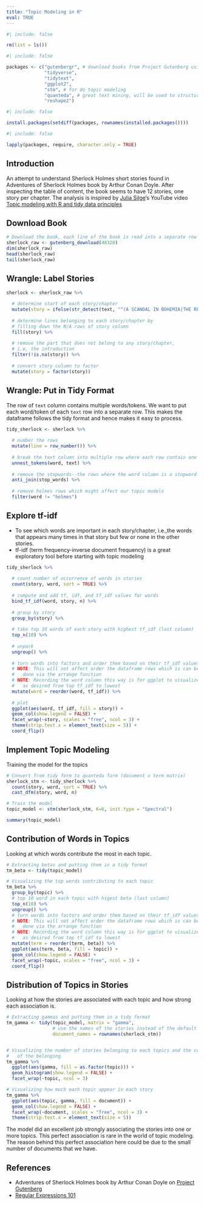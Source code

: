 ```yaml
---
title: "Topic Modeling in R"
eval: TRUE
---
```


```r
#| include: false

rm(list = ls())
```

```r
#| include: false

packages <- c("gutenbergr", # download books from Project Gutenberg using book ID
              "tidyverse",
              "tidytext",
              "ggplot2",
              "stm", # for do topic modeling
              "quanteda", # great text mining, will be used to structure the input to stm
              "reshape2")
```


```r
#| include: false

install.packages(setdiff(packages, rownames(installed.packages())))
```

```r
#| include: false

lapply(packages, require, character.only = TRUE)
```


## Introduction

An attempt to understand Sherlock Holmes short stories found in Adventures of Sherlock Holmes book by Arthur Conan Doyle.  After inspecting the table of content, the book seems to have 12 stories, one story per chapter.  The analysis is inspired by [Julia Silge](https://juliasilge.com/)’s YouTube video [Topic modeling with R and tidy data principles](https://www.youtube.com/embed/evTuL-RcRpc)

## Download Book

```r
# Download the book, each line of the book is read into a separate row
sherlock_raw <- gutenberg_download(48320)
dim(sherlock_raw)
head(sherlock_raw)
tail(sherlock_raw)
```

## Wrangle: Label Stories
```r
sherlock <- sherlock_raw %>% 
  
  # determine start of each story/chapter
  mutate(story = ifelse(str_detect(text, "^(A SCANDAL IN BOHEMIA|THE RED-HEADED LEAGUE|A CASE OF IDENTITY|THE BOSCOMBE VALLEY MYSTERY|THE FIVE ORANGE PIPS|THE MAN WITH THE TWISTED LIP|THE ADVENTURE OF THE BLUE CARBUNCLE|THE ADVENTURE OF THE SPECKLED BAND|THE ADVENTURE OF THE ENGINEER’S THUMB|THE ADVENTURE OF THE NOBLE BACHELOR|THE ADVENTURE OF THE BERYL CORONET|THE ADVENTURE OF THE COPPER BEECHES)$"), text, NA)) %>%
  
  # determine lines belonging to each story/chapter by
  # filling down the N/A rows of story column
  fill(story) %>%
  
  # remove the part that does not belong to any story/chapter,
  # i.e, the introduction
  filter(!is.na(story)) %>%
  
  # convert story column to factor
  mutate(story = factor(story))
```


## Wrangle: Put in Tidy Format

The row of `text` column contains multiple words/tokens.  We want to put each word/token of each `text` row into a separate row.  This makes the dataframe follows the tidy format and hence makes it easy to process.

```r
tidy_sherlock <- sherlock %>%
  
  # number the rows
  mutate(line = row_number()) %>% 
  
  # break the text column into multiple row where each row contain one token
  unnest_tokens(word, text) %>% 
  
  # remove the stopwords--the rows where the word column is a stopword
  anti_join(stop_words) %>% 
  
  # remove holmes rows which might affect our topic models
  filter(word != "holmes")
```



## Explore tf-idf

-   To see which words are important in each story/chapter, i.e.,the words that appears many times in that story but few or none in the other stories.
-   tf-idf (term frequency-inverse document frequency) is a great exploratory tool before starting with topic modeling

```r
tidy_sherlock %>% 
  
  # count number of occurrence of words in stories
  count(story, word, sort = TRUE) %>% 
  
  # compute and add tf, idf, and tf_idf values for words
  bind_tf_idf(word, story, n) %>% 
  
  # group by story
  group_by(story) %>% 
  
  # take top 10 words of each story with highest tf_idf (last column)
  top_n(10) %>% 
  
  # unpack
  ungroup() %>% 
  
  # turn words into factors and order them based on their tf_idf values
  # NOTE: This will not affect order the dataframe rows which is can be
  #   done via the arrange function
  # NOTE: Recording the word column this way is for ggplot to visualize them
  #   as desired from top tf_idf to lowest
  mutate(word = reorder(word, tf_idf)) %>% 
  
  # plot
  ggplot(aes(word, tf_idf, fill = story)) +
  geom_col(show.legend = FALSE) +
  facet_wrap(~story, scales = "free", ncol = 3) +
  theme(strip.text.x = element_text(size = 5)) +
  coord_flip()
```


## Implement Topic Modeling

Training the model for the topics

```r
# Convert from tidy form to quanteda form (document x term matrix)
sherlock_stm <- tidy_sherlock %>% 
  count(story, word, sort = TRUE) %>% 
  cast_dfm(story, word, n)

# Train the model
topic_model <- stm(sherlock_stm, K=6, init.type = "Spectral")
```



```r
summary(topic_model)
```

## Contribution of Words in Topics

Looking at which words contribute the most in each topic.

```r
# Extracting betas and putting them in a tidy format
tm_beta <- tidy(topic_model)

# Visualizing the top words contributing to each topic
tm_beta %>% 
  group_by(topic) %>% 
  # top 10 word in each topic with higest beta (last column)
  top_n(10) %>% 
  ungroup() %>% 
  # turn words into factors and order them based on their tf_idf values
  # NOTE: This will not affect order the dataframe rows which is can be
  #   done via the arrange function
  # NOTE: Recording the word column this way is for ggplot to visualize them
  #   as desired from top tf_idf to lowest
  mutate(term = reorder(term, beta)) %>% 
  ggplot(aes(term, beta, fill = topic)) +
  geom_col(show.legend = FALSE) +
  facet_wrap(~topic, scales = "free", ncol = 3) +
  coord_flip()
```


## Distribution of Topics in Stories

Looking at how the stories are associated with each topic and how strong each association is.

```r
# Extracting gammas and putting them in a tidy format
tm_gamma <- tidy(topic_model, matrix = "gamma",
                 # use the names of the stories instead of the default numbers
                 document_names = rownames(sherlock_stm))


# Visualizing the number of stories belonging to each topics and the confidence
#   of the belonging
tm_gamma %>% 
  ggplot(aes(gamma, fill = as.factor(topic))) +
  geom_histogram(show.legend = FALSE) +
  facet_wrap(~topic, ncol = 3)
```



```r
# Visualizing how much each topic appear in each story
tm_gamma %>% 
  ggplot(aes(topic, gamma, fill = document)) +
  geom_col(show.legend = FALSE) +
  facet_wrap(~document, scales = "free", ncol = 3) +
  theme(strip.text.x = element_text(size = 5))
```

The model did an excellent job strongly associating the stories into one or more topics. This perfect association is rare in the world of topic modeling. The reason behind this perfect association here could be due to the small number of documents that we have.


## References

- Adventures of Sherlock Holmes book by Arthur Conan Doyle on [Project Gutenberg](https://www.gutenberg.org/ebooks/48320)
- [Regular Expressions 101](https://regex101.com/)

